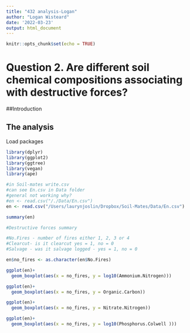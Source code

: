```yaml
---
title: "432 analysis-Logan"
author: "Logan Wisteard"
date: '2022-03-23'
output: html_document
---
```


```r
knitr::opts_chunk$set(echo = TRUE)
```

# Question 2. Are different soil chemical compositions associating with destructive forces?

##Introduction

## The analysis

Load packages
```r
library(dplyr)
library(ggplot2)
library(ggtree)
library(vegan)
library(ape)
```




```r
#in Soil-mates write.csv 
#can see En.csv in Data folder
#general not working why?
#en <- read.csv("/./Data/En.csv")
en <- read.csv("/Users/laurynjoslin/Dropbox/Soil-Mates/Data/En.csv")
```

```r
summary(en)
```

```r
#Destructive forces summary

#No.Fires - number of fires either 1, 2, 3 or 4
#Clearcut- is it clearcut yes = 1, no = 0
#Salvage - was it salvage logged - yes = 1, no = 0


```


```r
en$no_fires <- as.character(en$No.Fires)
```





```r
ggplot(en)+
  geom_boxplot(aes(x = no_fires, y = log10(Ammonium.Nitrogen)))
```
```r
ggplot(en)+
  geom_boxplot(aes(x = no_fires, y = Organic.Carbon))
```

```r
ggplot(en)+
  geom_boxplot(aes(x = no_fires, y = Nitrate.Nitrogen))
```

```r
ggplot(en)+
  geom_boxplot(aes(x = no_fires, y = log10(Phosphorus.Colwell )))
```







